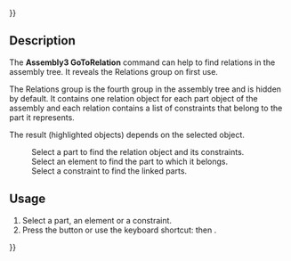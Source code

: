 {{UnfinishedDocu{{#translation:}}}}
<languages/>
<translate>

<!--T:1-->
{{Docnav
|[[Std_LinkSelectLinked|Select linked object]]
|[[Std_LinkSelectLinkedFinal|Select linked final]]
|[[Assembly3_Workbench|Assembly3]]
|IconL=Std_LinkSelectLinked.svg
|IconR=Std_LinkSelectLinkedFinal.svg
|IconC=Assembly3_workbench_icon.svg
}}

<!--T:2-->
{{GuiCommand
|Name=Assembly3 GoToRelation
|Icon=Assembly_GotoRelation.svg
|MenuLocation=Assembly3 → Go to relation
|Workbenches=[[Assembly3_Workbench|Assembly3]]
|Shortcut={{KEY|A}} {{KEY|R}}
}}

== Description == <!--T:3-->

<!--T:4-->
The '''Assembly3 GoToRelation''' command can help to find relations in the assembly tree. It reveals the Relations group on first use.

<!--T:5-->
The Relations group is the fourth group in the assembly tree and is hidden by default. It contains one relation object for each part object of the assembly and each relation contains a list of constraints that belong to the part it represents.  

<!--T:6-->
The result (highlighted objects) depends on the selected object.

<!--T:7-->
:Select a part to find the relation object and its constraints. 
:Select an element to find the part to which it belongs.
:Select a constraint to find the linked parts. 

== Usage == <!--T:8-->

<!--T:9-->
# Select a part, an element or a  constraint.
# Press the {{Button|[[Image:Assembly_GotoRelation.svg|16px]] [[Assembly3_GoToRelation|Go to relation]]}} button or use the keyboard shortcut: {{KEY|A}} then {{KEY|R}}.


<!--T:10-->
{{Docnav
|[[Std_LinkSelectLinked|Select linked object]]
|[[Std_LinkSelectLinkedFinal|Select linked final]]
|[[Assembly3_Workbench|Assembly3]]
|IconL=Std_LinkSelectLinked.svg
|IconR=Std_LinkSelectLinkedFinal.svg
|IconC=Assembly3_workbench_icon.svg
}}

</translate>
{{Userdocnavi{{#translation:}}}}